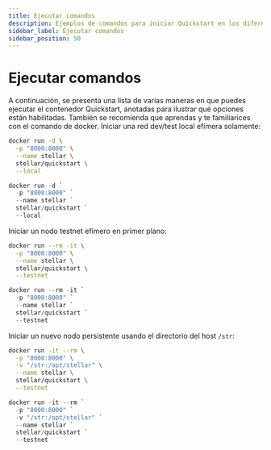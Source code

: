```yaml
---
title: Ejecutar comandos
description: Ejemplos de comandos para iniciar Quickstart en los diferentes modos
sidebar_label: Ejecutar comandos
sidebar_position: 50
---
```



# Ejecutar comandos

A continuación, se presenta una lista de varias maneras en que puedes ejecutar el contenedor Quickstart, anotadas para ilustrar qué opciones están habilitadas. También se recomienda que aprendas y te familiarices con el comando de docker. Iniciar una red dev/test local efímera solamente:

<Tabs groupId="platform" defaultValue={getPlatform()}>

<TabItem value="unix" label="macOS/Linux">

```sh
docker run -d \
  -p "8000:8000" \
  --name stellar \
  stellar/quickstart \
  --local
```

</TabItem>

<TabItem value="windows" label="Windows (PowerShell)">

```powershell
docker run -d `
  -p "8000:8000" `
  --name stellar `
  stellar/quickstart `
  --local
```

</TabItem>

</Tabs>

Iniciar un nodo testnet efímero en primer plano:

<Tabs groupId="platform" defaultValue={getPlatform()}>

<TabItem value="unix" label="macOS/Linux">

```sh
docker run --rm -it \
  -p "8000:8000" \
  --name stellar \
  stellar/quickstart \
  --testnet
```

</TabItem>

<TabItem value="windows" label="Windows (PowerShell)">

```powershell
docker run --rm -it `
  -p "8000:8000" `
  --name stellar `
  stellar/quickstart `
  --testnet
```

</TabItem>

</Tabs>

Iniciar un nuevo nodo persistente usando el directorio del host `/str`:

<Tabs groupId="platform" defaultValue={getPlatform()}>

<TabItem value="unix" label="macOS/Linux">

```sh
docker run -it --rm \
  -p "8000:8000" \
  -v "/str:/opt/stellar" \
  --name stellar \
  stellar/quickstart \
  --testnet
```

</TabItem>

<TabItem value="windows" label="Windows (PowerShell)">

```powershell
docker run -it --rm `
  -p "8000:8000" `
  -v "/str:/opt/stellar" `
  --name stellar `
  stellar/quickstart `
  --testnet
```

</TabItem>

</Tabs>
